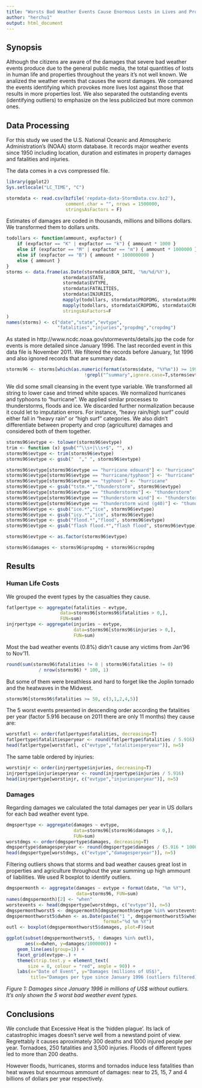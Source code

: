 ```yaml
---
title: "Worsts Bad Weather Events Cause Enormous Losts in Lives and Properties."
author: "herchu1"
output: html_document
---
```


## Synopsis

Although the citizens are aware of the damages that severe bad weather
events produce due to the general public media, the total quantities of losts
in human life and properties throughout the years it's not well known.
We analized the weather events that causes the worst damages. We compared
the events identifying which provokes more lives lost against those that
results in more properties lost. We also separated the outstanding events
(identifying outliers) to emphasize on the less publicized but more common
ones.

## Data Processing

For this study we used the U.S. National Oceanic and Atmospheric
Administration's (NOAA) storm database. It records major weather
events since 1950 including location, duration and estimates in
property damages and fatalities and injuries.

The data comes in a cvs compressed file.

```r
library(ggplot2)
Sys.setlocale("LC_TIME", "C")
```
```r
stormdata <- read.csv(bzfile('repdata-data-StormData.csv.bz2'),
                      comment.char = "", nrows = 1500000,
                      stringsAsFactors = F)
```

Estimates of damages are coded in thousands, millions and billions
dollars. We transformed them to dollars units.

```r
todollars <- function(ammount, expfactor) {
    if (expfactor == "K" | expfactor == "k") { ammount * 1000 }
    else if (expfactor == "M" | expfactor == "m") { ammount * 1000000 }
    else if (expfactor == "B") { ammount * 1000000000 }
    else { ammount }
}
storms <- data.frame(as.Date(stormdata$BGN_DATE, '%m/%d/%Y'),
                     stormdata$STATE,
                     stormdata$EVTYPE,
                     stormdata$FATALITIES,
                     stormdata$INJURIES,
                     mapply(todollars, stormdata$PROPDMG, stormdata$PROPDMGEXP),
                     mapply(todollars, stormdata$CROPDMG, stormdata$CROPDMGEXP),
                     stringsAsFactors=F
)
names(storms) <- c("date","state","evtype",
                   "fatalities","injuries","propdmg","cropdmg")
```

As stated in http://www.ncdc.noaa.gov/stormevents/details.jsp the code for
events is more detailed since January 1996.
The last recorded event in this data file is November 2011.
We filtered the records before January, 1st 1996 and also ignored
records that are summary data.

```r
storms96 <- storms[which(as.numeric(format(storms$date, "%Y%m")) >= 199601 &
                             !grepl("^summary",ignore.case=T,storms$evtype)),]
```

We did some small cleansing in the event type variable. We transformed
all string to lower case and trimed white spaces.
We normalized hurricanes and typhoons to
"hurricane". We applied similar processes to thunderstorms, floods
and ice. We discarded further normalization because it could
let to imputation errors. For instance, "heavy rain/high surf"
could either fall in "heavy rain" or "high surf" categories.
We also didn't differentiate between property and crop (agriculture)
damages and considered both of them together.

```r
storms96$evtype <- tolower(storms96$evtype)
trim <- function (x) gsub("^\\s+|\\s+$", "", x)
storms96$evtype <- trim(storms96$evtype)
storms96$evtype <- gsub("  "," ", storms96$evtype)

storms96$evtype[storms96$evtype == "hurricane edouard"] <- "hurricane"
storms96$evtype[storms96$evtype == "hurricane/typhoon"] <- "hurricane"
storms96$evtype[storms96$evtype == "typhoon"] <- "hurricane"
storms96$evtype <- gsub("tstm.*","thunderstorm", storms96$evtype)
storms96$evtype[storms96$evtype == "thunderstorms"] <- "thunderstorm"
storms96$evtype[storms96$evtype == "thunderstorm wind"] <- "thunderstorm"
storms96$evtype[storms96$evtype == "thunderstorm wind (g40)"] <- "thunderstorm"
storms96$evtype <- gsub("ice.*","ice", storms96$evtype)
storms96$evtype <- gsub("icy.*","ice", storms96$evtype)
storms96$evtype <- gsub("flood.*","flood", storms96$evtype)
storms96$evtype <- gsub("flash flood.*","flash flood", storms96$evtype)

storms96$evtype <- as.factor(storms96$evtype)

storms96$damages <- storms96$propdmg + storms96$cropdmg
```



## Results

### Human Life Costs

We grouped the event types by the casualties they cause.

```r
fatlpertype <- aggregate(fatalities ~ evtype,
                    data=storms96[storms96$fatalities > 0,],
                    FUN=sum)
injrpertype <- aggregate(injuries ~ evtype,
                         data=storms96[storms96$injuries > 0,],
                         FUN=sum)
```                         

Most the bad weather events (0.8%) didn't cause any victims
from Jan'96 to Nov'11.

```r
round(sum(storms96$fatalities != 0 | storms96$fatalities != 0)
            / nrow(storms96) * 100, 1)
```

But some of them were breathless and hard to forget like the Joplin
tornado and the heatwaves in the Midwest.

```r
storms96[storms96$fatalities >= 50, c(3,1,2,4,5)]
```

The 5 worst events presented in descending order according
the fatalities per year (factor 5.916 because on 2011 there
are only 11 months) they cause are:

```r
worstfatl <- order(fatlpertype$fatalities, decreasing=T)
fatlpertype$fatalitiesperyear <- round(fatlpertype$fatalities / 5.916)
head(fatlpertype[worstfatl, c("evtype","fatalitiesperyear")], n=5)
```

The same table ordered by injuries:

```r
worstinjr <- order(injrpertype$injuries, decreasing=T)
injrpertype$injuriesperyear <- round(injrpertype$injuries / 5.916)
head(injrpertype[worstinjr, c("evtype","injuriesperyear")], n=5)
```

### Damages

Regarding damages we calculated the total damages per year in US dollars
for each bad weather event type.

```r
dmgspertype <- aggregate(damages ~ evtype,
                         data=storms96[storms96$damages > 0,],
                         FUN=sum)
worstdmgs <- order(dmgspertype$damages, decreasing=T)
dmgspertype$damagesperyear <- round(dmgspertype$damages / (5.916 * 1000000))
head(dmgspertype[worstdmgs, c("evtype","damagesperyear")], n=5)
```

Filtering outliers shows that storms and bad weather causes
great lost in properties and agriculture throughout the year
summing up high ammount of liabilities.
We used R boxplot to identify outliers.

```r
dmgspermonth <- aggregate(damages ~ evtype + format(date, "%m %Y"),
                          data=storms96, FUN=sum)
names(dmgspermonth)[2] <- "when"
worstevents <- head(dmgspertype[worstdmgs, c("evtype")], n=5)
dmgspermonthworst5 <- dmgspermonth[dmgspermonth$evtype %in% worstevents,]
dmgspermonthworst5$dwhen <- as.Date(paste("1 ", dmgspermonthworst5$when),
                                    format="%d %m %Y")
outl <- boxplot(dmgspermonthworst5$damages, plot=F)$out
```
```r
ggplot(subset(dmgspermonthworst5, ! damages %in% outl),
       aes(x=dwhen, y=damages/1000000)) +
    geom_line(aes(group=1)) +
    facet_grid(evtype~.) +
    theme(strip.text.y = element_text(
        size = 8, colour = "red", angle = 90)) +
    labs(x="Date of Event", y="Damages (millions of US$)",
         title="Damages per type since January 1996 (outliers filtered).")
```

_Figure 1: Damages since January 1996 in millions of US$ without outliers.
It's only shown the 5 worst bad weather event types._

## Conclusions

We conclude that Excessive Heat is the 'hidden plague'. Its lack of catastrophic
images doesn't serve well from a newstand point of view. Regrettably it
causes aproximately 300 deaths and 1000 injured people per year.
Tornadoes, 250 fatalities and 3,500 injuries. Floods of different types
led to more than 200 deaths.

However floods, hurricanes, storms and tornados induce less fatalities than
heat waves but enourmous ammount of damages: near to 25, 15, 7 and 4 billions
of dollars per year respectively.
